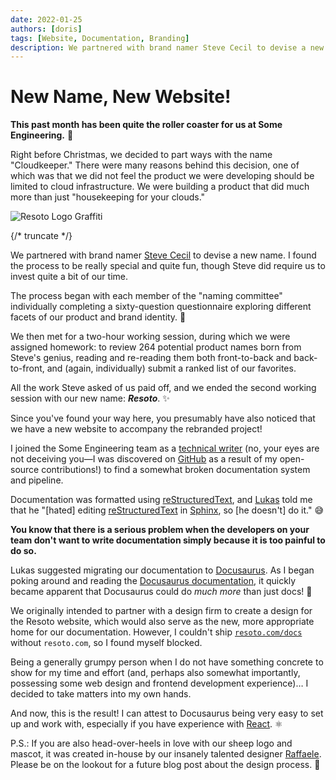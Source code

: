 ```yaml
---
date: 2022-01-25
authors: [doris]
tags: [Website, Documentation, Branding]
description: We partnered with brand namer Steve Cecil to devise a new name for our product and launched a new website!
---
```


# New Name, New Website!

**This past month has been quite the roller coaster for us at Some Engineering.** 🎢

Right before Christmas, we decided to part ways with the name "Cloudkeeper." There were many reasons behind this decision, one of which was that we did not feel the product we were developing should be limited to cloud infrastructure. We were building a product that did much more than just "housekeeping for your clouds."

![Resoto Logo Graffiti](./img/banner.png)

{/* truncate */}

We partnered with brand namer [Steve Cecil](http://wherewords.com) to devise a new name. I found the process to be really special and quite fun, though Steve did require us to invest quite a bit of our time.

The process began with each member of the "naming committee" individually completing a sixty-question questionnaire exploring different facets of our product and brand identity. 📝

We then met for a two-hour working session, during which we were assigned homework: to review 264 potential product names born from Steve's genius, reading and re-reading them both front-to-back and back-to-front, and (again, individually) submit a ranked list of our favorites.

All the work Steve asked of us paid off, and we ended the second working session with our new name: **_Resoto_**. ✨

Since you've found your way here, you presumably have also noticed that we have a new website to accompany the rebranded project!

I joined the Some Engineering team as a [technical writer](https://github.com/lloesche/valheim-server-docker/issues/423) (no, your eyes are not deceiving you—I was discovered on [GitHub](https://github.com) as a result of my open-source contributions!) to find a somewhat broken documentation system and pipeline.

Documentation was formatted using [reStructuredText](https://sphinx-doc.org/en/master/usage/restructuredtext/basics.html), and [Lukas](https://github.com/lloesche) told me that he "\[hated\] editing [reStructuredText](https://sphinx-doc.org/en/master/usage/restructuredtext/basics.html) in [Sphinx](https://sphinx-doc.org), so \[he doesn't\] do it." 😅

**You know that there is a serious problem when the developers on your team don't want to write documentation simply because it is too painful to do so.**

Lukas suggested migrating our documentation to [Docusaurus](https://docusaurus.io). As I began poking around and reading the [Docusaurus documentation](https://docusaurus.io/docs), it quickly became apparent that Docusaurus could do _much more_ than just docs! 🦖

We originally intended to partner with a design firm to create a design for the Resoto website, which would also serve as the new, more appropriate home for our documentation. However, I couldn't ship [`resoto.com/docs`](/docs) without `resoto.com`, so I found myself blocked.

Being a generally grumpy person when I do not have something concrete to show for my time and effort (and, perhaps also somewhat importantly, possessing some web design and frontend development experience)… I decided to take matters into my own hands.

And now, this is the result! I can attest to Docusaurus being very easy to set up and work with, especially if you have experience with [React](https://reactjs.org). ⚛️

P.S.: If you are also head-over-heels in love with our sheep logo and mascot, it was created in-house by our insanely talented designer [Raffaele](https://github.com/RPicster). Please be on the lookout for a future blog post about the design process. 🎨
